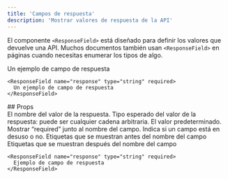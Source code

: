 ```yaml
---
title: 'Campos de respuesta'
description: 'Mostrar valores de respuesta de la API'
---
```


El componente `<ResponseField>` está diseñado para definir los valores que devuelve una API. Muchos documentos también usan `<ResponseField>` en páginas cuando necesitas enumerar los tipos de algo.

<ResponseField name="response" type="string" required>
  Un ejemplo de campo de respuesta
</ResponseField>

```mdx
<ResponseField name="response" type="string" required>
  Un ejemplo de campo de respuesta
</ResponseField>
```


<div id="props">
  ## Props
</div>

<ResponseField name="name" type="string" required>
  El nombre del valor de la respuesta.
</ResponseField>

<ResponseField name="type" type="string" required>
  Tipo esperado del valor de la respuesta: puede ser cualquier cadena arbitraria.
</ResponseField>

<ResponseField name="default" type="string">
  El valor predeterminado.
</ResponseField>

<ResponseField name="required" type="boolean">
  Mostrar “required” junto al nombre del campo.
</ResponseField>

<ResponseField name="deprecated" type="boolean">
  Indica si un campo está en desuso o no.
</ResponseField>

<ResponseField name="pre" type="string[]">
  Etiquetas que se muestran antes del nombre del campo
</ResponseField>

<ResponseField name="post" type="string[]">
  Etiquetas que se muestran después del nombre del campo
</ResponseField>

<RequestExample>

```mdx Response Field Example
<ResponseField name="response" type="string" required>
  Ejemplo de campo de respuesta
</ResponseField>
```

</RequestExample>
